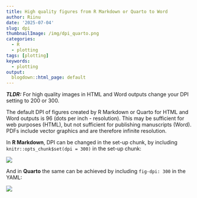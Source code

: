 ```yaml
---
title: High quality figures from R Markdown or Quarto to Word
author: Riinu
date: '2025-07-04'
slug: dpi
thumbnailImage: /img/dpi_quarto.png
categories: 
  - R
  - plotting
tags: [plotting]
keywords:
  - plotting
output:
  blogdown::html_page: default
---
```


***TLDR:*** For high quality images in HTML and Word outputs change your DPI setting to 200 or 300.


The default DPI of figures created by R Markdown or Quarto for HTML and Word outputs is 96 (dots per inch - resolution). This may be sufficient for web purposes (HTML), but not sufficient for publishing manuscripts (Word). PDFs include vector graphics and are therefore infinite resolution.

In **R Markdown**, DPI can be changed in the set-up chunk, by including `knitr::opts_chunk$set(dpi = 300)` in the set-up chunk:

![](/img/dpi_rmarkdown.png){fig-alt="Changing the DPI of R Markdown by setting dpi=300 in the set-up chunk."}

And in **Quarto** the same can be achieved by including `fig-dpi: 300` in the YAML:

![](/img/dpi_quarto.png){fig-alt="Changing the DPI of Quarto by setting dpi-fig: 300 in the YAML."}

